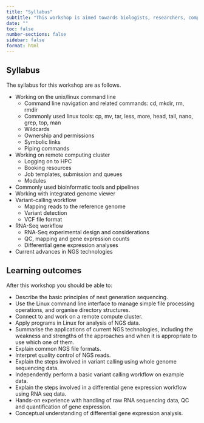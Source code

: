 ```yaml
---
title: "Syllabus"
subtitle: "This workshop is aimed towards biologists, researchers, computer scientists or data analysts with limited experience in analysing NGS data."
date: ""
toc: false
number-sections: false
sidebar: false
format: html
---
```


::: {.panel-tabset}

## Syllabus

The syllabus for this workshop are as follows.

- Working on the unix/linux command line
  - Command line navigation and related commands: cd, mkdir, rm, rmdir
  - Commonly used linux tools: cp, mv, tar, less, more, head, tail, nano, grep, top, man
  - Wildcards
  - Ownership and permissions
  - Symbolic links
  - Piping commands
- Working on remote computing cluster
  - Logging on to HPC
  - Booking resources
  - Job templates, submission and queues
  - Modules
- Commonly used bioinformatic tools and pipelines
- Working with integrated genome viewer
- Variant-calling workflow
  - Mapping reads to the reference genome
  - Variant detection
  - VCF file format
- RNA-Seq workflow
  - RNA-Seq experimental design and considerations
  - QC, mapping and gene expression counts
  - Differential gene expression analyses
- Current advances in NGS technologies

## Learning outcomes

After this workshop you should be able to:

- Describe the basic principles of next generation sequencing.
- Use the Linux command line interface to manage simple file processing operations, and organise directory structures.
- Connect to and work on a remote compute cluster.
- Apply programs in Linux for analysis of NGS data.
- Summarise the applications of current NGS technologies, including the weakness and strengths of the approaches and when it is appropriate to use which one of them.
- Explain common NGS file formats.
- Interpret quality control of NGS reads.
- Explain the steps involved in variant calling using whole genome sequencing data.
- Independently perform a basic variant calling workflow on example data.
- Explain the steps involved in a differential gene expression workflow using RNA seq data.
- Hands-on experience with handling of raw RNA sequencing data, QC and quantification of gene expression.
- Conceptual understanding of differential gene expression analysis.

:::
